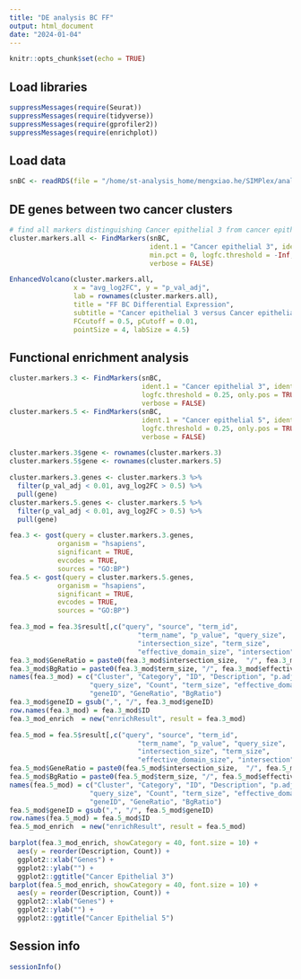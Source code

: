 ```yaml
---
title: "DE analysis BC FF"
output: html_document
date: "2024-01-04"
---
```


```r
knitr::opts_chunk$set(echo = TRUE)
```

## Load libraries

```r
suppressMessages(require(Seurat))
suppressMessages(require(tidyverse))
suppressMessages(require(gprofiler2))
suppressMessages(require(enrichplot))
```

## Load data

```r
snBC <- readRDS(file = "/home/st-analysis_home/mengxiao.he/SIMPlex/analysis/230619_BC_reseq/cellbender_out/snBC_1_cellbender_manual_annot_cleaned.rds")
```

## DE genes between two cancer clusters

```r
# find all markers distinguishing Cancer epithelial 3 from cancer epithelial 5
cluster.markers.all <- FindMarkers(snBC, 
                                   ident.1 = "Cancer epithelial 3", ident.2 = "Cancer epithelial 5", 
                                   min.pct = 0, logfc.threshold = -Inf,
                                   verbose = FALSE)

EnhancedVolcano(cluster.markers.all, 
                x = "avg_log2FC", y = "p_val_adj", 
                lab = rownames(cluster.markers.all), 
                title = "FF BC Differential Expression",
                subtitle = "Cancer epithelial 3 versus Cancer epithelial 5",
                FCcutoff = 0.5, pCutoff = 0.01,
                pointSize = 4, labSize = 4.5)
```

## Functional enrichment analysis

```r
cluster.markers.3 <- FindMarkers(snBC,
                                 ident.1 = "Cancer epithelial 3", ident.2 = "Cancer epithelial 5",
                                 logfc.threshold = 0.25, only.pos = TRUE,
                                 verbose = FALSE)
cluster.markers.5 <- FindMarkers(snBC,
                                 ident.1 = "Cancer epithelial 5", ident.2 = "Cancer epithelial 3",
                                 logfc.threshold = 0.25, only.pos = TRUE,
                                 verbose = FALSE)

cluster.markers.3$gene <- rownames(cluster.markers.3)
cluster.markers.5$gene <- rownames(cluster.markers.5)

cluster.markers.3.genes <- cluster.markers.3 %>%
  filter(p_val_adj < 0.01, avg_log2FC > 0.5) %>%
  pull(gene)
cluster.markers.5.genes <- cluster.markers.5 %>%
  filter(p_val_adj < 0.01, avg_log2FC > 0.5) %>%
  pull(gene)

fea.3 <- gost(query = cluster.markers.3.genes, 
            organism = "hsapiens", 
            significant = TRUE, 
            evcodes = TRUE, 
            sources = "GO:BP")
fea.5 <- gost(query = cluster.markers.5.genes, 
            organism = "hsapiens", 
            significant = TRUE, 
            evcodes = TRUE, 
            sources = "GO:BP")

fea.3_mod = fea.3$result[,c("query", "source", "term_id",
                                "term_name", "p_value", "query_size", 
                                "intersection_size", "term_size", 
                                "effective_domain_size", "intersection")]
fea.3_mod$GeneRatio = paste0(fea.3_mod$intersection_size,  "/", fea.3_mod$query_size)
fea.3_mod$BgRatio = paste0(fea.3_mod$term_size, "/", fea.3_mod$effective_domain_size)
names(fea.3_mod) = c("Cluster", "Category", "ID", "Description", "p.adjust", 
                    "query_size", "Count", "term_size", "effective_domain_size", 
                    "geneID", "GeneRatio", "BgRatio")
fea.3_mod$geneID = gsub(",", "/", fea.3_mod$geneID)
row.names(fea.3_mod) = fea.3_mod$ID
fea.3_mod_enrich  = new("enrichResult", result = fea.3_mod)

fea.5_mod = fea.5$result[,c("query", "source", "term_id",
                                "term_name", "p_value", "query_size", 
                                "intersection_size", "term_size", 
                                "effective_domain_size", "intersection")]
fea.5_mod$GeneRatio = paste0(fea.5_mod$intersection_size,  "/", fea.5_mod$query_size)
fea.5_mod$BgRatio = paste0(fea.5_mod$term_size, "/", fea.5_mod$effective_domain_size)
names(fea.5_mod) = c("Cluster", "Category", "ID", "Description", "p.adjust", 
                    "query_size", "Count", "term_size", "effective_domain_size", 
                    "geneID", "GeneRatio", "BgRatio")
fea.5_mod$geneID = gsub(",", "/", fea.5_mod$geneID)
row.names(fea.5_mod) = fea.5_mod$ID
fea.5_mod_enrich  = new("enrichResult", result = fea.5_mod)

barplot(fea.3_mod_enrich, showCategory = 40, font.size = 10) + 
  aes(y = reorder(Description, Count)) +
  ggplot2::xlab("Genes") + 
  ggplot2::ylab("") + 
  ggplot2::ggtitle("Cancer Epithelial 3")
barplot(fea.5_mod_enrich, showCategory = 40, font.size = 10) + 
  aes(y = reorder(Description, Count)) +
  ggplot2::xlab("Genes") + 
  ggplot2::ylab("") + 
  ggplot2::ggtitle("Cancer Epithelial 5")
```

## Session info
```r
sessionInfo()
```